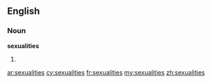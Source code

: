 ==English==

===Noun===
'''sexualities'''

# {{plural of|[[sexuality]]}}

[[ar:sexualities]]
[[cy:sexualities]]
[[fr:sexualities]]
[[my:sexualities]]
[[zh:sexualities]]